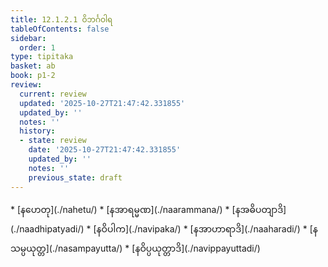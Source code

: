 ```yaml
---
title: 12.1.2.1 ဝိဘင်္ဂဝါရ
tableOfContents: false
sidebar:
  order: 1
type: tipitaka
basket: ab
book: p1-2
review:
  current: review
  updated: '2025-10-27T21:47:42.331855'
  updated_by: ''
  notes: ''
  history:
  - state: review
    date: '2025-10-27T21:47:42.331855'
    updated_by: ''
    notes: ''
    previous_state: draft
---
```



<ReviewStatus review={frontmatter.review} showDetails={true} />

<HypothesisAnnotation frontmatter={frontmatter} />

<DynamicBreadcrumb />



<TableOfContents book="p1-2" section="12.1.2.1">
* [နဟေတု](./nahetu/)
* [နအာရမ္မဏ](./naarammana/)
* [နအဓိပတျာဒိ](./naadhipatyadi/)
* [နဝိပါက](./navipaka/)
* [နအာဟာရာဒိ](./naaharadi/)
* [နသမ္ပယုတ္တ](./nasampayutta/)
* [နဝိပ္ပယုတ္တာဒိ](./navippayuttadi/)
</TableOfContents>
